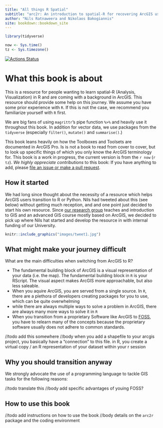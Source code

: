 ```yaml
---
title: "All things R Spatial"
subtitle: "arc2r: An introduction to spatial-R for recovering ArcGIS users"
author: "Nils Ratnaweera and Nikolaos Bakogiannis"
site: bookdown::bookdown_site
---
```



```r
library(tidyverse)

now <- Sys.time()
tz <- Sys.timezone()
```

[![Actions Status](https://github.com/arc2r/book/workflows/bookdown/badge.svg)](https://github.com/arc2r/book/actions)


# What this book is about

This is a resource for people wanting to learn spatial-R (Analysis, Visualization) in R and are coming with a background in ArcGIS. This resource should provide some help on this journey. We assume you have some prior experience with `R`. If this is not the case, we recommend you familiarize yourself with `R` first. 

We are big fans of using `magrittr`'s pipe function `%>%` and heavily use it throughout this book. In addition for vector data, we use packages from the `tidyverse` (especially `filter()`, `mutate()` and `summarise()`.)

This book leans heavily on how the Toolboxes and Toolsets are documented in ArcGIS Pro. Is is not a book to read from cover to cover, but to look up specific things of which you only know the ArcGIS terminology for. This book is a work in progress, the current version is from the `r now` (`r tz`). *We highly appreciate contributions* to this book: If you have anything to add, please [file an issue or make a pull request](https://github.com/arc2r/book).  

## How it started

We had long since thought about the necessity of a resource which helps ArcGIS users transition to R or Python. Nils had tweeted about this (see below) without getting much reception, and and one point just decided to start his own resource. Since [our research group](gis.lsfm.zhaw.ch/) teaches and introduction to GIS and an advanced GIS course mostly based on ArcGIS, we decided to pick up where Nils hat started and develop the resource in with internal funding of our University. 




```r
knitr::include_graphics("images/tweet1.jpg")
```

## What might make your journey difficult

What are the main difficulties when switching from ArcGIS to R? 

- The fundamental building block of ArcGIS is a visual representation of your data (i.e. the map). The fundamental building block in `R` is your RScript. The visual aspect makes ArcGIS more approachable, but also less saleable.
- When you aquire ArcGIS, you are served from a single source. In `R`, there are a plethora of developers creating packages for you to use, which can be quite overwhelming
- while there are always multiple ways to solve a problem in ArcGIS, there are always many more ways to solve it in `R`
- When you transition from a proprietary Software like ArcGIS to [FOSS](https://en.wikipedia.org/wiki/Free_and_open-source_software), you have to relearn many of the concepts because the proprietary software usually does not adhere to common standards.


//todo add this somewhere
//body when you add a shapefile to your arcgis project, you basically have a "connection" to this file. in R, you create a virtual copy / an R representation of your dataset within your r session

## Why you should transition anyway

We strongly advocate the use of a programming language to tackle GIS tasks for the following reasons:

//todo translate this
//body add specific advantages of youing FOSS?
<!-- Ich Programmieren, weil ich damit: -->
<!-- 1. … repetitive Tasks automatisieren kann -->
<!-- 2. … übertragbare «Tools» bauen kann -->
<!-- 3. … mehr Flexibilität und «Power» habe -->
<!-- 4. … zu Grunde liegende Funktionen besser verstehe -->
<!-- 5. … bessere Möglichkeiten habe zu Kollaborieren -->
<!-- 6. … bessere Möglichkeiten habe, Hilfe zu erhalten -->
<!-- 7.… reproduzierbar arbeite -->


## How to use this book

//todo add instructions on how to use the book
//body details on the `arc2r` package and the coding environment





